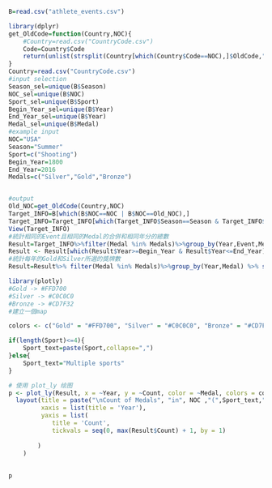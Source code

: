 ```R
B=read.csv("athlete_events.csv")
```
```R

library(dplyr)
get_OldCode=function(Country,NOC){
    #Country=read.csv("CountryCode.csv")
    Code=Country$Code
    return(unlist(strsplit(Country[which(Country$Code==NOC),]$OldCode," ")))
}
Country=read.csv("CountryCode.csv")
#input selection
Season_sel=unique(B$Season)
NOC_sel=unique(B$NOC)
Sport_sel=unique(B$Sport)
Begin_Year_sel=unique(B$Year)
End_Year_sel=unique(B$Year)
Medal_sel=unique(B$Medal)
#example input
NOC="USA"
Season="Summer"
Sport=c("Shooting")
Begin_Year=1800
End_Year=2016
Medals=c("Silver","Gold","Bronze")


#output
Old_NOC=get_OldCode(Country,NOC)
Target_INFO=B[which(B$NOC==NOC | B$NOC==Old_NOC),]
Target_INFO=Target_INFO[which(Target_INFO$Season==Season & Target_INFO$Sport==Sport),]
View(Target_INFO)
#統計相同的Event且相同的Medal的合併和相同年分的總數
Result=Target_INFO%>%filter(Medal %in% Medals)%>%group_by(Year,Event,Medal) %>% summarise(Count = 1)
Result <- Result[which(Result$Year>=Begin_Year & Result$Year<=End_Year),]
#統計每年的Gold和Silver所選的獎牌數
Result=Result%>% filter(Medal %in% Medals)%>%group_by(Year,Medal) %>% summarise(Count = sum(Count))


```

```R
library(plotly)
#Gold -> #FFD700
#Silver -> #C0C0C0
#Bronze -> #CD7F32
#建立一個map

colors <- c("Gold" = "#FFD700", "Silver" = "#C0C0C0", "Bronze" = "#CD7F32")

if(length(Sport)<=4){
    Sport_text=paste(Sport,collapse=",")
}else{
    Sport_text="Multiple sports"
}

# 使用 plot_ly 绘图
p <- plot_ly(Result, x = ~Year, y = ~Count, color = ~Medal, colors = colors, type = 'bar') %>%
  layout(title = paste("\nCount of Medals", "in", NOC ,"(",Sport_text,")"),
         xaxis = list(title = 'Year'),
         yaxis = list(
            title = 'Count',
            tickvals = seq(0, max(Result$Count) + 1, by = 1)
            
        )
    )
        
  
p
```